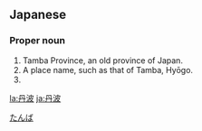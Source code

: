 ==Japanese==
{{ja-kanjitab|たん|は|k2=ば|yomi=o}}

===Proper noun===
{{ja-pos|たんば|proper}}

# Tamba Province, an old province of Japan.
# A place name, such as that of Tamba, Hyōgo.
# {{surname|lang=ja|sort=たんば}}

[[Category:ja:Cities|たんば]]

[[la:丹波]]
[[ja:丹波]]